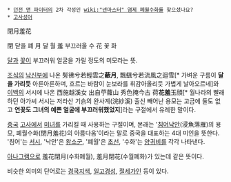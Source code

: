  * [[던전 앤 파이터]]의 2차 각성인 [[wiki:"넨마스터" 염제 폐월수화]]를 찾으셨나요?
 * [[고사성어]]

閉月羞花

閉 닫을 폐
月 달 월
羞 부끄러울 수
花 꽃 화

[[달]]과 [[꽃]]이 부끄러워 얼굴을 가릴 정도의 미모라는 뜻.

[[조식(삼국지)|조식]]의 [[낙신부]]에 나온 髣彿兮若輕雲之'''蔽月''', 飄颻兮若流風之迴雪[* 가벼운 구름이 '''달을 가리듯''' 아른아른하며, 흐르는 바람이 눈보라를 휘감아올리듯 가볍게 날아오르네]와 [[이태백#S-2|이백]]의 서시에 나온 西施越溪女 出自苧蘿山 秀色掩今古 荷'''花羞'''玉顔[* 월나라의 빨래하던 아가씨 서시는 저라산 기슭의 완사계(浣紗溪) 출신 빼어난 용모는 고금에 둘도 없고 '''연꽃도 그녀의 예쁜 얼굴에 부끄러워했었지''']라는 구절에서 유례한 말이다.

[[중국]] [[고사]]에서 [[미녀]]를 가리킬 때 사용하는 구절이며, 본래는 '[[침어낙안]](浸魚落雁)의 용모, 폐월수화(閉月羞花)의 아름다움'이라는 말로 중국을 대표하는 4대 미인을 뜻한다. '침어'는 [[서시]], '낙안'은 [[왕소군]], '폐월'은 [[초선]], '수화'는 [[양귀비]]를 각각 나타낸다.

[[아나그램]]으로 羞花閉月(수화폐월), 羞月閉花(수월폐화)가 있는데 같은 뜻이다.

비슷한 의미의 단어로는 [[경국지색]], [[일고경성]], [[절세가인]] 등이 있다.
